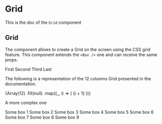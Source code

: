 <!--- Grid.stories.mdx --->


<Meta title="Design System/Molecules/Grid" component={Grid} />

# Grid

This is the doc of the `Grid` component

## Grid

The component allows to create a Grid on the screen using the CSS grid feature. This component extends the `<Box />` one and can receive the same props.

<Canvas>
  <Story name="base">
    <Grid gap={5}>
      <Box col={1} background="primary100">
        First
      </Box>
      <Box col={1} background="primary100">
        Second
      </Box>
      <Box col={1} background="primary100">
        Third
      </Box>
      <Box col={1} background="primary100" color="primary700">
        Last
      </Box>
    </Grid>
  </Story>
</Canvas>

The following is a representation of the 12 columns Grid presented in the documentation.

<Canvas>
  <Story name="base grid">
    <Grid gap={5}>
      {Array(12)
        .fill(null)
        .map((_, i) => (
          <Box key={i} background="warning200" col={1}>
            {i + 1}
          </Box>
        ))}
    </Grid>
  </Story>
</Canvas>

A more complex one

<Canvas>
  <Story name="complex grid">
    <Grid gap={5} background={'primary200'}>
      <Box background="neutral100" padding={5} col={6}>
        Some box 1
      </Box>
      <Box background="neutral100" padding={5} col={6}>
        Some box 2
      </Box>
      <Box background="neutral100" padding={5} col={3}>
        Some box 3
      </Box>
      <Box background="neutral100" padding={5} col={3}>
        Some box 4
      </Box>
      <Box background="neutral100" padding={5} col={3}>
        Some box 5
      </Box>
      <Box background="neutral100" padding={5} col={3}>
        Some box 6
      </Box>
      <Box background="neutral100" padding={5} col={9}>
        Some box 7
      </Box>
      <Box background="neutral100" padding={5} col={2}>
        Some box 8
      </Box>
      <Box background="neutral100" padding={5} col={1}>
        Some box 9
      </Box>
    </Grid>
  </Story>
</Canvas>
